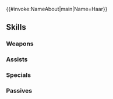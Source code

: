 {{#invoke:NameAbout|main|Name=Haar}}{{HeroPage Tabs}}
{{Hero Infobox
| Name = Haar
| Title = Black Tempest
| GrowthModifier = Gen 3
| WeaponType = Green Axe
| Origin = Fire Emblem: Radiant Dawn
| Gender = Male
| MoveType = Flying
|actorJP=江口拓也
| actorEN = Jake Eberle
|artist=霜村航
|resplendentArtist=コウ
| additionDate = 2019-04-09
| releaseDate = 2019-04-11
| TagID=ハール
|InternalID = 365
| Properties = ghb,limited,resplendent,nidavellir
|cv1=9
|cv2=2900500
| description =A dracoknight and former Daein soldier. Naturally talented, but lazy. Often napping. Appears in Fire Emblem: Radiant Dawn.
|resplendentStartTime=2024-08-25T07:00:00Z
|resplendentEndTime=2024-09-10T06:59:59Z
}}
{{Stats Page
|Lv1HP=17|Lv1ATK=9|Lv1SPD=6|Lv1DEF=10|Lv1RES=5
|GRHP=65|GRATK=65|GRSPD=45|GRDEF=60|GRRES=30
}}
==Skills==
===Weapons===
{{Weapons Table
|weapon1=Iron Axe
|weapon1Default=1
|weapon1Unlock=1
|weapon2=Steel Axe
|weapon2Default=3
|weapon2Unlock=2
|weapon3=Brave Axe
|weapon3Default=4
|weapon3Unlock=3
|weapon4=Brave Axe+
|weapon4Default=5
|weapon4Unlock=5
|weapon5=Tempest's Claw
|weapon5Default=
|weapon5Unlock=5
}}
===Assists===
{{Assists Table
|assist1=Swap
|assist1Default=4
|assist1Unlock=3
}}
===Specials===
{{Specials Table
}}
===Passives===
{{Passives Table
|passiveB1=Guard 1
|passiveB2=Guard 2
|passiveB3=Guard 3
|passiveB1Unlock=3
|passiveB2Unlock=4
|passiveB3Unlock=5
|passiveC1=Odd Def Wave 1
|passiveC2=Odd Def Wave 2
|passiveC3=Odd Def Wave 3
|passiveC1Unlock=1
|passiveC2Unlock=2
|passiveC3Unlock=4
}}
{{Heroes Navbox}}